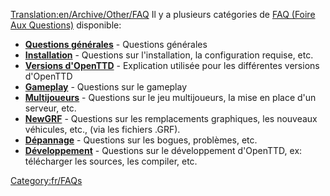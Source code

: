 [[Translation:en/Archive/Other/FAQ]]
{{fr/Table des matières}}
Il y a plusieurs catégories de [https://www.wikipedia.org/wiki/FAQ FAQ (Foire Aux Questions)] disponible:

*'''[[fr/FAQ questions générales|Questions générales]]''' - Questions générales
*'''[[fr/FAQ installation|Installation]]''' - Questions sur l'installation, la configuration requise, etc.
*'''[[fr/FAQ versions OpenTTD|Versions d'OpenTTD]]''' - Explication utilisée pour les différentes versions d'OpenTTD
*'''[[fr/FAQ gameplay|Gameplay]]''' - Questions sur le gameplay
*'''[[fr/FAQ multijoueur|Multijoueurs]]''' - Questions sur le jeu multijoueurs, la mise en place d'un serveur, etc.
*'''[[fr/Manual/FAQ NewGRF|NewGRF]]''' - Questions sur les remplacements graphiques, les nouveaux véhicules, etc., (via les fichiers .GRF).
*'''[[fr/FAQ dépannage|Dépannage]]''' - Questions sur les bogues, problèmes, etc.
*'''[[fr/FAQ développement|Développement]]''' - Questions sur le développement d'OpenTTD, ex: télécharger les sources, les compiler, etc.

[[Category:fr/FAQs]]